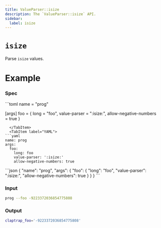 ```yaml
---
title: ValueParser::isize
description: The `ValueParser::isize` API.
sidebar:
  label: isize
---
```



# `isize` <LinkButton href="https://docs.rs/clap/latest/clap/value_parser/fn.isize.html" icon="open-book" variant="minimal"></LinkButton>

<Badge text="since 0.1.0" size="small" />

Parse `isize` values.

# Example

### Spec

<Tabs syncKey="format">
  <TabItem label="TOML">
```toml
name = "prog"

[args]
foo = { long = "foo", value-parser = ":isize:", allow-negative-numbers = true }
```
  </TabItem>
  <TabItem label="YAML">
```yaml
name: prog
args:
  foo:
    long: foo
    value-parser: ':isize:'
    allow-negative-numbers: true
```
  </TabItem>
  <TabItem label="JSON">
```json
{
  "name": "prog",
  "args": {
    "foo": {
      "long": "foo",
      "value-parser": ":isize:",
      "allow-negative-numbers": true
    }
  }
}
```
  </TabItem>
</Tabs>

### Input

```bash
prog --foo -9223372036854775808
```

### Output

```bash
claptrap_foo='-9223372036854775808'
```
